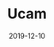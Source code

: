 ---
title: Ucam
tag: DePin
status: publish
date: 2019-12-10
slug: Ucam is a blockchain-powered home security camera with 100% data privacy
website: https://ucam.iotex.io
twitter: https://twitter.com/TenvisOfficial
logo: /img/Ucam.png
featured_img: https://wp.gcap1.iotex.io/wp-content/uploads/2020/09/ucam-header.png
telegram:
---